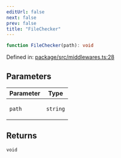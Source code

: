 ```yaml
---
editUrl: false
next: false
prev: false
title: "FileChecker"
---
```


```ts
function FileChecker(path): void
```

Defined in: [package/src/middlewares.ts:28](https://github.com/KingsBeCattz/ezdd/blob/8128187f4e3c49c29f09b0ea64f2ec7d4b54b8e5/package/src/middlewares.ts#L28)

## Parameters

<table>
<thead>
<tr>
<th>Parameter</th>
<th>Type</th>
</tr>
</thead>
<tbody>
<tr>
<td>

`path`

</td>
<td>

`string`

</td>
</tr>
</tbody>
</table>

## Returns

`void`
